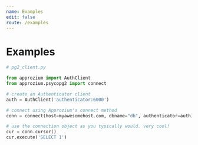 ```yaml
---
name: Examples
edit: false
route: /examples
---
```


# Examples

```python
# pg2_client.py

from approzium import AuthClient
from approzium.psycopg2 import connect

# create an Authenticator client
auth = AuthClient('authenticator:6000')

# connect using Approzium's connect method
conn = connect(host=myawesomehost.com, dbname="db", authenticator=auth)

# use the connection object as you typically would. very cool!
cur = conn.cursor()
cur.execute('SELECT 1')
```
